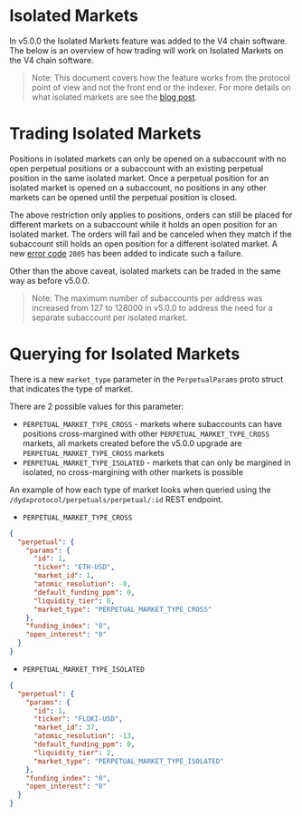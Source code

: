 # Isolated Markets

In v5.0.0 the Isolated Markets feature was added to the V4 chain software. The below is an overview of how trading will work on Isolated Markets on the V4 chain software.

>Note: This document covers how the feature works from the protocol point of view and not the front end or the indexer. For more details on what isolated markets are see the [blog post](https://dydx.exchange/blog/introducing-isolated-markets-and-isolated-margin).

# Trading Isolated Markets

Positions in isolated markets can only be opened on a subaccount with no open perpetual positions or a subaccount with an existing perpetual position in the same isolated market. Once a perpetual position for an isolated market is opened on a subaccount, no positions in any other markets can be opened until the perpetual position is closed.

The above restriction only applies to positions, orders can still be placed for different markets on a subaccount while it holds an open position for an isolated market. The orders will fail and be canceled when they match if the subaccount still holds an open position for a different isolated market. A new [error code](https://github.com/dydxprotocol/v4-chain/blob/protocol/v5.0.0/protocol/x/clob/types/errors.go#L364-L368) `2005` has been added to indicate such a failure.

Other than the above caveat, isolated markets can be traded in the same way as before v5.0.0. 

>Note: The maximum number of subaccounts per address was increased from 127 to 128000 in v5.0.0 to address the need for a separate subaccount per isolated market.


# Querying for Isolated Markets

There is a new `market_type` parameter in the `PerpetualParams` proto struct that indicates the type of market. 

There are 2 possible values for this parameter:

- `PERPETUAL_MARKET_TYPE_CROSS` - markets where subaccounts can have positions cross-margined with other `PERPETUAL_MARKET_TYPE_CROSS` markets, all markets created before the v5.0.0 upgrade are `PERPETUAL_MARKET_TYPE_CROSS` markets
- `PERPETUAL_MARKET_TYPE_ISOLATED` - markets that can only be margined in isolated, no cross-margining with other markets is possible

An example of how each type of market looks when queried using the `/dydxprotocol/perpetuals/perpetual/:id` REST endpoint.

- `PERPETUAL_MARKET_TYPE_CROSS`

```json
{
  "perpetual": {
    "params": {
      "id": 1,
      "ticker": "ETH-USD",
      "market_id": 1,
      "atomic_resolution": -9,
      "default_funding_ppm": 0,
      "liquidity_tier": 0,
      "market_type": "PERPETUAL_MARKET_TYPE_CROSS"
    },
    "funding_index": "0",
    "open_interest": "0"
  }
}
```

- `PERPETUAL_MARKET_TYPE_ISOLATED`

```json
{
  "perpetual": {
    "params": {
      "id": 1,
      "ticker": "FLOKI-USD",
      "market_id": 37,
      "atomic_resolution": -13,
      "default_funding_ppm": 0,
      "liquidity_tier": 2,
      "market_type": "PERPETUAL_MARKET_TYPE_ISOLATED"
    },
    "funding_index": "0",
    "open_interest": "0"
  }
}
```